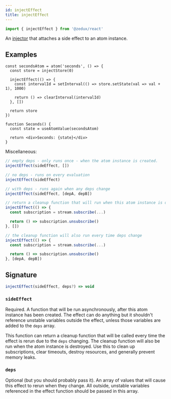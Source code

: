 ```yaml
---
id: injectEffect
title: injectEffect
---
```


```ts
import { injectEffect } from '@zedux/react'
```

An [injector](../glossary#injector) that attaches a side effect to an atom instance.

## Examples

```tsx live ecosystemId=injectEffect/example resultVar=Seconds
const secondsAtom = atom('seconds', () => {
  const store = injectStore(0)

  injectEffect(() => {
    const intervalId = setInterval(() => store.setState(val => val + 1), 1000)

    return () => clearInterval(intervalId)
  }, [])

  return store
})

function Seconds() {
  const state = useAtomValue(secondsAtom)

  return <div>Seconds: {state}</div>
}
```

Miscellaneous:

```ts
// empty deps - only runs once - when the atom instance is created.
injectEffect(sideEffect, [])

// no deps - runs on every evaluation
injectEffect(sideEffect)

// with deps - runs again when any deps change
injectEffect(sideEffect, [depA, depB])

// return a cleanup function that will run when this atom instance is destroyed
injectEffect(() => {
  const subscription = stream.subscribe(...)

  return () => subscription.unsubscribe()
}, [])

// the cleanup function will also run every time deps change
injectEffect(() => {
  const subscription = stream.subscribe(...)

  return () => subscription.unsubscribe()
}, [depA, depB])
```

## Signature

```ts
injectEffect(sideEffect, deps?) => void
```

### `sideEffect`

Required. A function that will be run asynchronously, after this atom instance has been created. The effect can do anything but it shouldn't reference unstable variables outside the effect, unless those variables are added to the `deps` array.

This function can return a cleanup function that will be called every time the effect is rerun due to the `deps` changing. The cleanup function will also be run when the atom instance is destroyed. Use this to clean up subscriptions, clear timeouts, destroy resources, and generally prevent memory leaks.

### `deps`

Optional (but you should probably pass it). An array of values that will cause this effect to rerun when they change. All outside, unstable variables referenced in the effect function should be passed in this array.
